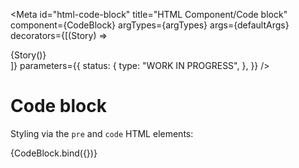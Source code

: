 <!-- @license CC0-1.0 -->


<Meta
  id="html-code-block"
  title="HTML Component/Code block"
  component={CodeBlock}
  argTypes={argTypes}
  args={defaultArgs}
  decorators={[(Story) => <div className="utrecht-html">{Story()}</div>]}
  parameters={{
    status: {
      type: "WORK IN PROGRESS",
    },
  }}
/>

# Code block

Styling via the `pre` and `code` HTML elements:

<Canvas>
  <Story name="Default" args={exampleArgs}>
    {CodeBlock.bind({})}
  </Story>
</Canvas>

<ArgsTable story="Default" />
